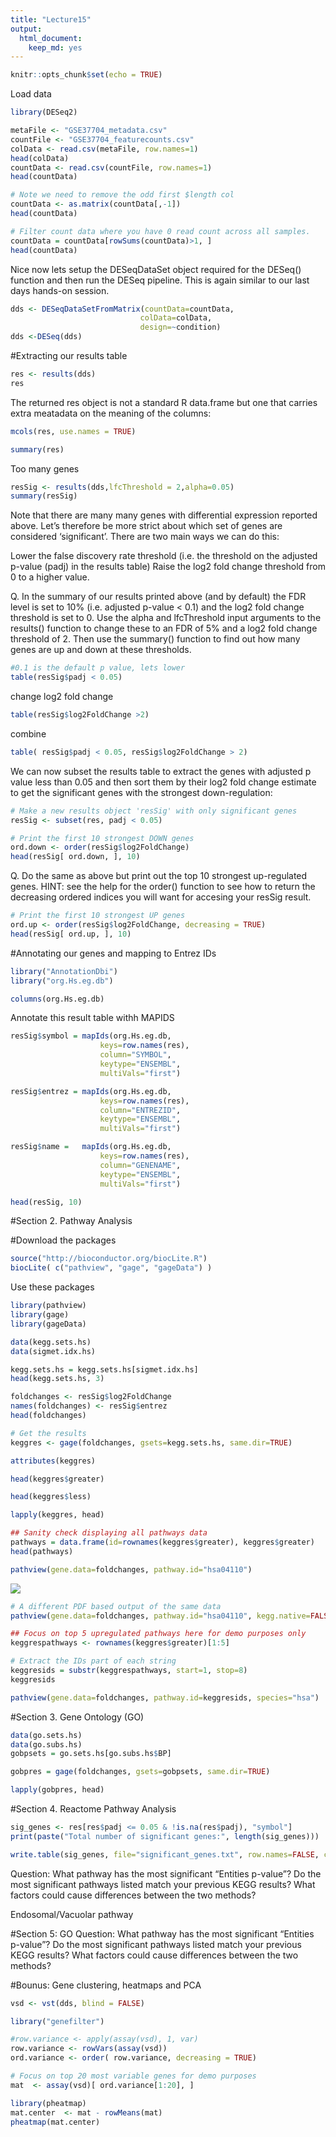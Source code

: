 ```yaml
---
title: "Lecture15"
output: 
  html_document: 
    keep_md: yes
---
```


```r
knitr::opts_chunk$set(echo = TRUE)
```


Load data
```r
library(DESeq2)
```

```r
metaFile <- "GSE37704_metadata.csv"
countFile <- "GSE37704_featurecounts.csv"
colData <- read.csv(metaFile, row.names=1)
head(colData)
countData <- read.csv(countFile, row.names=1)
head(countData)
```

```r
# Note we need to remove the odd first $length col
countData <- as.matrix(countData[,-1])
head(countData)
```

```r
# Filter count data where you have 0 read count across all samples.
countData = countData[rowSums(countData)>1, ]
head(countData)
```

Nice now lets setup the DESeqDataSet object required for the DESeq() function and then run the DESeq pipeline. This is again similar to our last days hands-on session.


```r
dds <- DESeqDataSetFromMatrix(countData=countData,
                             colData=colData,
                             design=~condition)
dds <-DESeq(dds)
```
#Extracting our results table

```r
res <- results(dds)
res
```
The returned res object is not a standard R data.frame but one that carries extra meatadata on the meaning of the columns:


```r
mcols(res, use.names = TRUE)

```

```r
summary(res)

```
Too many genes
```r
resSig <- results(dds,lfcThreshold = 2,alpha=0.05)
summary(resSig)
```



Note that there are many many genes with differential expression reported above. Let’s therefore be more strict about which set of genes are considered ‘significant’. There are two main ways we can do this:

Lower the false discovery rate threshold (i.e. the threshold on the adjusted p-value (padj) in the results table)
Raise the log2 fold change threshold from 0 to a higher value.

Q. In the summary of our results printed above (and by default) the FDR level is set to 10% (i.e. adjusted p-value < 0.1) and the log2 fold change threshold is set to 0. Use the alpha and lfcThreshold input arguments to the results() function to change these to an FDR of 5% and a log2 fold change threshold of 2. Then use the summary() function to find out how many genes are up and down at these thresholds.

```r
#0.1 is the default p value, lets lower
table(resSig$padj < 0.05)

```

change log2 fold change
```r
table(resSig$log2FoldChange >2)

```
combine
```r
table( resSig$padj < 0.05, resSig$log2FoldChange > 2)

```
We can now subset the results table to extract the genes with adjusted p value less than 0.05 and then sort them by their log2 fold change estimate to get the significant genes with the strongest down-regulation:


```r
# Make a new results object 'resSig' with only significant genes
resSig <- subset(res, padj < 0.05)

# Print the first 10 strongest DOWN genes
ord.down <- order(resSig$log2FoldChange)
head(resSig[ ord.down, ], 10)
```
Q. Do the same as above but print out the top 10 strongest up-regulated genes. HINT: see the help for the order() function to see how to return the decreasing ordered indices you will want for accesing your resSig result.
```r
# Print the first 10 strongest UP genes
ord.up <- order(resSig$log2FoldChange, decreasing = TRUE)
head(resSig[ ord.up, ], 10)
```

#Annotating our genes and mapping to Entrez IDs

```r
library("AnnotationDbi")
library("org.Hs.eg.db")

columns(org.Hs.eg.db)
```

Annotate this result table withh MAPIDS
```r
resSig$symbol = mapIds(org.Hs.eg.db,
                    keys=row.names(res), 
                    column="SYMBOL",
                    keytype="ENSEMBL",
                    multiVals="first")

resSig$entrez = mapIds(org.Hs.eg.db,
                    keys=row.names(res), 
                    column="ENTREZID",
                    keytype="ENSEMBL",
                    multiVals="first")

resSig$name =   mapIds(org.Hs.eg.db,
                    keys=row.names(res), 
                    column="GENENAME",
                    keytype="ENSEMBL",
                    multiVals="first")

head(resSig, 10)
```

#Section 2. Pathway Analysis

#Download the packages
```r
source("http://bioconductor.org/biocLite.R")
biocLite( c("pathview", "gage", "gageData") )

```

Use these packages
```r
library(pathview)
library(gage)
library(gageData)
```

```r
data(kegg.sets.hs)
data(sigmet.idx.hs)

kegg.sets.hs = kegg.sets.hs[sigmet.idx.hs]
head(kegg.sets.hs, 3)
```

```r
foldchanges <- resSig$log2FoldChange
names(foldchanges) <- resSig$entrez
head(foldchanges)
```

```r
# Get the results
keggres <- gage(foldchanges, gsets=kegg.sets.hs, same.dir=TRUE)
```

```r
attributes(keggres)

```
```r
head(keggres$greater)

```

```r
head(keggres$less)

```

```r
lapply(keggres, head)

```

```r

## Sanity check displaying all pathways data
pathways = data.frame(id=rownames(keggres$greater), keggres$greater)
head(pathways)
```

```r
pathview(gene.data=foldchanges, pathway.id="hsa04110")

```
![](hsa04110.pathview.png)

```r
# A different PDF based output of the same data
pathview(gene.data=foldchanges, pathway.id="hsa04110", kegg.native=FALSE)
```

```r
## Focus on top 5 upregulated pathways here for demo purposes only
keggrespathways <- rownames(keggres$greater)[1:5]

# Extract the IDs part of each string
keggresids = substr(keggrespathways, start=1, stop=8)
keggresids
```


```r
pathview(gene.data=foldchanges, pathway.id=keggresids, species="hsa")

```

#Section 3. Gene Ontology (GO)

```r
data(go.sets.hs)
data(go.subs.hs)
gobpsets = go.sets.hs[go.subs.hs$BP]

gobpres = gage(foldchanges, gsets=gobpsets, same.dir=TRUE)

lapply(gobpres, head)
```


#Section 4. Reactome Pathway Analysis

```r
sig_genes <- res[res$padj <= 0.05 & !is.na(res$padj), "symbol"]
print(paste("Total number of significant genes:", length(sig_genes)))
```

```r
write.table(sig_genes, file="significant_genes.txt", row.names=FALSE, col.names=FALSE, quote=FALSE)

```

Question: What pathway has the most significant “Entities p-value”? Do the most significant pathways listed match your previous KEGG results? What factors could cause differences between the two methods?

Endosomal/Vacuolar pathway


#Section 5: GO
Question: What pathway has the most significant “Entities p-value”? Do the most significant pathways listed match your previous KEGG results? What factors could cause differences between the two methods?


#Bounus: Gene clustering, heatmaps and PCA

```r
vsd <- vst(dds, blind = FALSE)

```

```r
library("genefilter")

#row.variance <- apply(assay(vsd), 1, var)
row.variance <- rowVars(assay(vsd))
ord.variance <- order( row.variance, decreasing = TRUE) 

# Focus on top 20 most variable genes for demo purposes
mat  <- assay(vsd)[ ord.variance[1:20], ]
```

```r
library(pheatmap)
mat.center  <- mat - rowMeans(mat)
pheatmap(mat.center)
```

